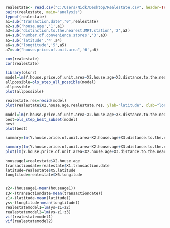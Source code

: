 ```r
realestate<- read.csv("C:/Users/Nick/Desktop/Realestate.csv", header=TRUE)
pairs(realestate, main="analysis")
typeof(realestate)
a1=sub("transaction.date","0",realestate)
a2=sub('house.age','1',a1)
a3=sub('distinction.to.the.nearest.MRT.station','2',a2)
a4=sub('number.of.convenience.stores','3',a3)
a5=sub('latitude','4',a4)
a6=sub("longtitude",'5',a5)
a7=sub("house.price.of.unit.area",'6',a6)
```

```r
cov(realestate)
cor(realestate)
```

```r
library(olsrr)
model=lm(Y.house.price.of.unit.area~X2.house.age+X3.distance.to.the.nearest.MRT.station+X4.number.of.convenience.stores+X1.transaction.date+X5.latitude+X6.longitude,data=realestate)
allpossible=ols_step_all_possible(model)
allpossible
plot(allpossible)
```

```r
realestate.res=resid(model)
plot(realestate$X2.house.age,realestate.res, ylab="latitude", xlab="longtitude", main="real estate")
```


```r
model=lm(Y.house.price.of.unit.area~X2.house.age+X3.distance.to.the.nearest.MRT.station+X4.number.of.convenience.stores+X1.transaction.date+X5.latitude+X6.longitude,data=realestate)
best=ols_step_best_subset(model)
best
plot(best)
```

```r
summary=lm(Y.house.price.of.unit.area~X2.house.age+X3.distance.to.the.nearest.MRT.station+X4.number.of.convenience.stores+X1.transaction.date+X5.latitude+X6.longitude,data=realestate)
```

```r
summary(lm(Y.house.price.of.unit.area~X2.house.age+X3.distance.to.the.nearest.MRT.station+X4.number.of.convenience.stores+X1.transaction.date+X5.latitude+X6.longitude,data=realestate))
plot(lm(Y.house.price.of.unit.area~X2.house.age+X3.distance.to.the.nearest.MRT.station+X4.number.of.convenience.stores+X1.transaction.date+X5.latitude+X6.longitude,data=realestate))
```



```r
houseage1=realestate$X2.house.age
transactiondate=realestate$X1.transaction.date
latitude=realestate$X5.latitude
longtitude=realestate$X6.longitude


z2<-(houseage1-mean(houseage1))
z3<-(transactiondate-mean(transactiondate))
z1<-(latitude-mean(latitude))
ys<-(longtitude-mean(longtitude))
realestatemodel1=lm(ys~z1+z2)
realestatemodel2=lm(ys~z1+z3)
vif(realestatemodel1)
vif(realestatemodel2)
```

